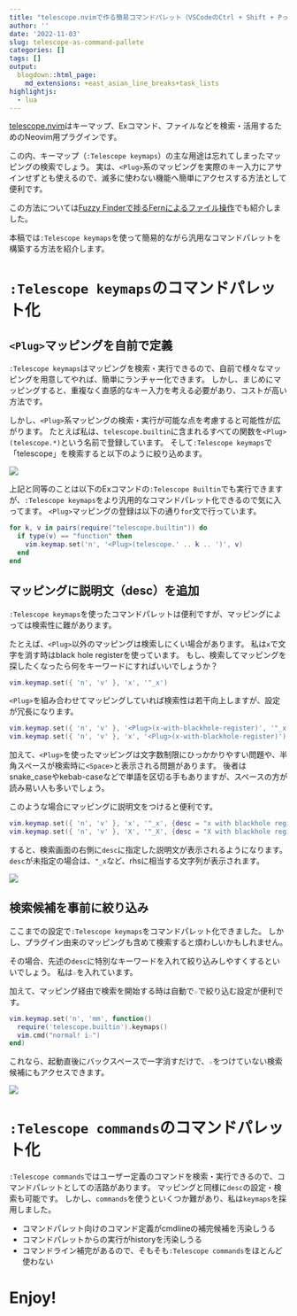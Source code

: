 ```yaml
---
title: "telescope.nvimで作る簡易コマンドパレット（VSCodeのCtrl + Shift + Pっぽいの）"
author: ''
date: '2022-11-03'
slug: telescope-as-command-pallete
categories: []
tags: []
output:
  blogdown::html_page:
    md_extensions: +east_asian_line_breaks+task_lists
highlightjs:
  - lua
---
```


[telescope.nvim]はキーマップ、Exコマンド、ファイルなどを検索・活用するためのNeovim用プラグインです。

この内、キーマップ（`:Telescope keymaps`）の主な用途は忘れてしまったマッピングの検索でしょう。
実は、`<Plug>`系のマッピングを実際のキー入力にアサインせずとも使えるので、滅多に使わない機能へ簡単にアクセスする方法として便利です。

この方法については[Fuzzy Finderで捗るFernによるファイル操作](Fuzzy Finderで捗るFernによるファイル操作)でも紹介しました。

本稿では`:Telescope keymaps`を使って簡易的ながら汎用なコマンドパレットを構築する方法を紹介します。

# `:Telescope keymaps`のコマンドパレット化

## `<Plug>`マッピングを自前で定義

`:Telescope keymaps`はマッピングを検索・実行できるので、自前で様々なマッピングを用意してやれば、簡単にランチャー化できます。
しかし、まじめにマッピングすると、重複なく直感的なキー入力を考える必要があり、コストが高い方法です。

しかし、`<Plug>`系マッピングの検索・実行が可能な点を考慮すると可能性が広がります。
たとえば私は、`telescope.builtin`に含まれるすべての関数を`<Plug>(telescope.*)`という名前で登録しています。
そして`:Telescope keymaps`で「telescope」を検索すると以下のように絞り込めます。

![](./images/plug-telescope.png)

上記と同等のことは以下のExコマンドの`:Telescope Builtin`でも実行できますが、`:Telescope keymaps`をより汎用的なコマンドパレット化できるので気に入ってます。
`<Plug>`マッピングの登録は以下の通り`for`文で行っています。

``` lua
for k, v in pairs(require("telescope.builtin")) do
  if type(v) == "function" then
    vim.keymap.set('n', '<Plug>(telescope.' .. k .. ')', v)
  end
end
```


## マッピングに説明文（desc）を追加

`:Telescope keymaps`を使ったコマンドパレットは便利ですが、マッピングによっては検索性に難があります。

たとえば、`<Plug>`以外のマッピングは検索しにくい場合があります。
私は`x`で文字を消す時はblack hole registerを使っています。
もし、検索してマッピングを探したくなったら何をキーワードにすればいいでしょうか？

``` lua
vim.keymap.set({ 'n', 'v' }, 'x', '"_x')
```

`<Plug>`を組み合わせてマッピングしていれば検索性は若干向上しますが、設定が冗長になります。

``` lua
vim.keymap.set({ 'n', 'v' }, '<Plug>(x-with-blackhole-register)', '"_x')
vim.keymap.set({ 'n', 'v' }, 'x', '<Plug>(x-with-blackhole-register)')
```

加えて、`<Plug>`を使ったマッピングは文字数制限にひっかかりやすい問題や、半角スペースが検索時に`<Space>`と表示される問題があります。
後者はsnake_caseやkebab-caseなどで単語を区切る手もありますが、スペースの方が読み易い人も多いでしょう。

このような場合にマッピングに説明文をつけると便利です。

``` lua
vim.keymap.set({ 'n', 'v' }, 'x', '"_x', {desc = "x with blackhole register"})
vim.keymap.set({ 'n', 'v' }, 'X', '"_X', {desc = "X with blackhole register"})
```

すると、検索画面の右側に`desc`に指定した説明文が表示されるようになります。
`desc`が未指定の場合は、`"_x`など、rhsに相当する文字列が表示されます。

![](images/desc-telescope.png)

## 検索候補を事前に絞り込み

ここまでの設定で`:Telescope keymaps`をコマンドパレット化できました。
しかし、プラグイン由来のマッピングも含めて検索すると煩わしいかもしれません。

その場合、先述の`desc`に特別なキーワードを入れて絞り込みしやすくするといいでしょう。
私は`☆`を入れています。

加えて、マッピング経由で検索を開始する時は自動で`☆`で絞り込む設定が便利です。

``` lua
vim.keymap.set('n', 'mm', function()
  require('telescope.builtin').keymaps()
  vim.cmd("normal! i☆")
end)
```

これなら、起動直後にバックスペースで一字消すだけで、`☆`をつけていない検索候補にもアクセスできます。

![](images/star-telescope.png)

# `:Telescope commands`のコマンドパレット化

`:Telescope commands`ではユーザー定義のコマンドを検索・実行できるので、コマンドパレットとしての活路があります。
マッピングと同様に`desc`の設定・検索も可能です。
しかし、`commands`を使うといくつか難があり、私は`keymaps`を採用しました。

- コマンドパレット向けのコマンド定義がcmdlineの補完候補を汚染しうる
- コマンドパレットからの実行がhistoryを汚染しうる
- コマンドライン補完があるので、そもそも`:Telescope commands`をほとんど使わない

# Enjoy!

[telescope.nvim]: https://github.com/nvim-telescope/telescope.nvim
